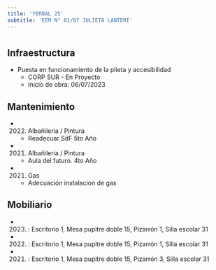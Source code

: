 ```yaml
---
title: 'YERBAL 25'
subtitle: 'EEM N° 01/07 JULIETA LANTERI'
---
```


#
## Infraestructura

* Puesta en funcionamiento de la plieta y accesibilidad 
    + CORP SUR - En Proyecto 
    + Inicio de obra: 06/07/2023 






## Mantenimiento

*  (2022) Albañileria / Pintura 
    + Readecuar SdF 5to Año

*  (2021) Albañileria / Pintura 
    + Aula del futuro. 4to Año

*  (2021) Gas 
    + Adecuación instalacion de gas





## Mobiliario

*  (2023) : Escritorio 1, Mesa pupitre doble 15, Pizarrón 1, Silla escolar 31 

*  (2022) : Escritorio 1, Mesa pupitre doble 15, Pizarrón 1, Silla escolar 31 

*  (2021) : Escritorio 1, Mesa pupitre doble 15, Pizarrón 3, Silla escolar 31 



